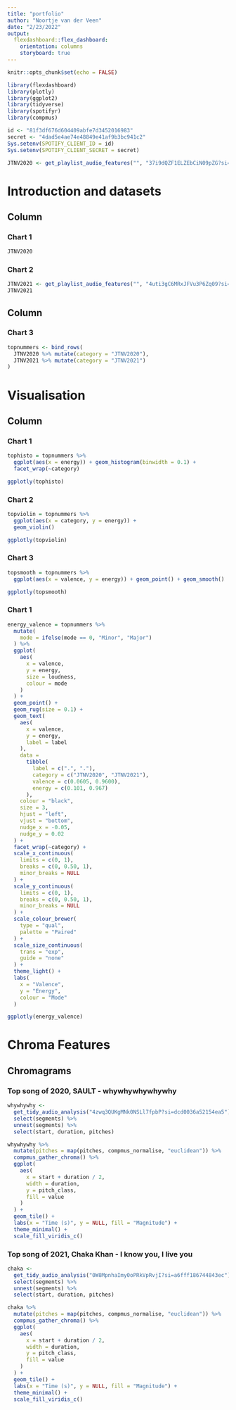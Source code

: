 ```yaml
---
title: "portfolio"
author: "Noortje van der Veen"
date: "2/23/2022"
output: 
  flexdashboard::flex_dashboard:
    orientation: columns
    storyboard: true
---
```

```r
knitr::opts_chunk$set(echo = FALSE)
```
```r
library(flexdashboard)
library(plotly)
library(ggplot2)
library(tidyverse)
library(spotifyr)
library(compmus)

```

```r
id <- "81f3df676d604409abfe7d3452016983"
secret <- "4dad5e4ae74e48849e41af9b3bc941c2"
Sys.setenv(SPOTIFY_CLIENT_ID = id)
Sys.setenv(SPOTIFY_CLIENT_SECRET = secret)
```

```r
JTNV2020 <- get_playlist_audio_features("", "37i9dQZF1ELZEbCiN09pZG?si=eace51fcd9ac4855")
```


Introduction and datasets
===============================

Column {.tabset .tabset-fade}
---------------------------------------

### Chart 1

```r
JTNV2020
```

### Chart 2

```r
JTNV2021 <- get_playlist_audio_features("", "4uti3gC6MRxJFVu3P6Zq09?si=780acfc809e64cb1")
JTNV2021
```

Column
--------------------------------

### Chart 3

```r
topnummers <- bind_rows(
  JTNV2020 %>% mutate(category = "JTNV2020"),
  JTNV2021 %>% mutate(category = "JTNV2021")
)
```


Visualisation
===================================

Column {.tabset .tabset-fade}
-----------------------------------

### Chart 1

```r
tophisto = topnummers %>%
  ggplot(aes(x = energy)) + geom_histogram(binwidth = 0.1) +
  facet_wrap(~category)

ggplotly(tophisto)
```


### Chart 2
```r
topviolin = topnummers %>%
  ggplot(aes(x = category, y = energy)) +
  geom_violin()

ggplotly(topviolin)
```

### Chart 3

```r
topsmooth = topnummers %>% 
  ggplot(aes(x = valence, y = energy)) + geom_point() + geom_smooth()

ggplotly(topsmooth)
```




### Chart 1
```r

energy_valence = topnummers %>% 
  mutate(
    mode = ifelse(mode == 0, "Minor", "Major")
  ) %>%
  ggplot( 
    aes(
      x = valence,
      y = energy,
      size = loudness,
      colour = mode
    )
  ) +
  geom_point() +             
  geom_rug(size = 0.1) +     
  geom_text(                 
    aes(
      x = valence,
      y = energy,
      label = label
    ),
    data = 
      tibble(
        label = c(".", "."),
        category = c("JTNV2020", "JTNV2021"),
        valence = c(0.0605, 0.9600),
        energy = c(0.101, 0.967)
      ),
    colour = "black",         
    size = 3,                
    hjust = "left",          
    vjust = "bottom",     
    nudge_x = -0.05,        
    nudge_y = 0.02      
  ) +
  facet_wrap(~category) +     
  scale_x_continuous(      
    limits = c(0, 1),
    breaks = c(0, 0.50, 1),  
    minor_breaks = NULL      
  ) +
  scale_y_continuous(        
    limits = c(0, 1),
    breaks = c(0, 0.50, 1),
    minor_breaks = NULL
  ) +
  scale_colour_brewer(       
    type = "qual",          
    palette = "Paired"      
  ) +
  scale_size_continuous(     
    trans = "exp",           
    guide = "none"          
  ) +
  theme_light() +           
  labs(                  
    x = "Valence",
    y = "Energy",
    colour = "Mode"
  )

ggplotly(energy_valence)

```


Chroma Features
==========================


Chromagrams {.tabset}
---------------------------

### Top song of 2020, SAULT - whywhywhywhywhy

```r

whywhywhy <-
  get_tidy_audio_analysis("4zwq3QUKgMNk0NSLl7fpbP?si=dcd0036a52154ea5") %>%
  select(segments) %>%
  unnest(segments) %>%
  select(start, duration, pitches)

whywhywhy %>%
  mutate(pitches = map(pitches, compmus_normalise, "euclidean")) %>%
  compmus_gather_chroma() %>% 
  ggplot(
    aes(
      x = start + duration / 2,
      width = duration,
      y = pitch_class,
      fill = value
    )
  ) +
  geom_tile() +
  labs(x = "Time (s)", y = NULL, fill = "Magnitude") +
  theme_minimal() +
  scale_fill_viridis_c()

```


### Top song of 2021, Chaka Khan - I know you, I live you


```r
chaka <-
  get_tidy_audio_analysis("0W8MpnhaImy0oPRkVpRvjI?si=a6fff186744843ec") %>%
  select(segments) %>%
  unnest(segments) %>%
  select(start, duration, pitches)

chaka %>%
  mutate(pitches = map(pitches, compmus_normalise, "euclidean")) %>%
  compmus_gather_chroma() %>% 
  ggplot(
    aes(
      x = start + duration / 2,
      width = duration,
      y = pitch_class,
      fill = value
    )
  ) +
  geom_tile() +
  labs(x = "Time (s)", y = NULL, fill = "Magnitude") +
  theme_minimal() +
  scale_fill_viridis_c()

```

